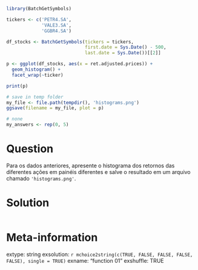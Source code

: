 ```r
library(BatchGetSymbols)

tickers <- c('PETR4.SA', 
             'VALE3.SA',
             'GGBR4.SA') 

df_stocks <- BatchGetSymbols(tickers = tickers, 
                             first.date = Sys.Date() - 500,
                             last.date = Sys.Date())[[2]]

p <- ggplot(df_stocks, aes(x = ret.adjusted.prices)) + 
  geom_histogram() + 
  facet_wrap(~ticker)

print(p)

# save in temp folder
my_file <- file.path(tempdir(), 'histograms.png')
ggsave(filename = my_file, plot = p)
```

```r
# none
my_answers <- rep(0, 5)
```

Question
========

Para os dados anteriores, apresente o histograma dos retornos das diferentes ações em painéis diferentes e salve o resultado em um arquivo chamado `'histograms.png'`.



Solution
================

```r
```


Meta-information
================
extype: string
exsolution: `r mchoice2string(c(TRUE, FALSE, FALSE, FALSE, FALSE), single = TRUE)`
exname: "function 01"
exshuffle: TRUE

